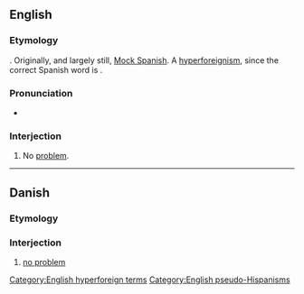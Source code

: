 ==English==
{{wikipedia}}

===Etymology===
{{suffix|en|no problem|o}}. Originally, and largely still, [[w:Mock Spanish|Mock Spanish]]. A [[hyperforeignism]], since the correct Spanish word is {{m|es|problema||problem}}.

===Pronunciation===
* {{IPA|/ˈnoʊ pɹɒˈbleɪmoʊ/|lang=en}}

===Interjection===
{{en-interj|head=no problemo}}

# {{lb|en|informal}} No [[problem]].

[[Category:English hyperforeign terms]]
[[Category:English pseudo-Hispanisms]]

----

==Danish==

===Etymology===
{{bor|da|en|no problemo}}

===Interjection===
{{da-interj|head=no problemo}}

# [[no problem]]